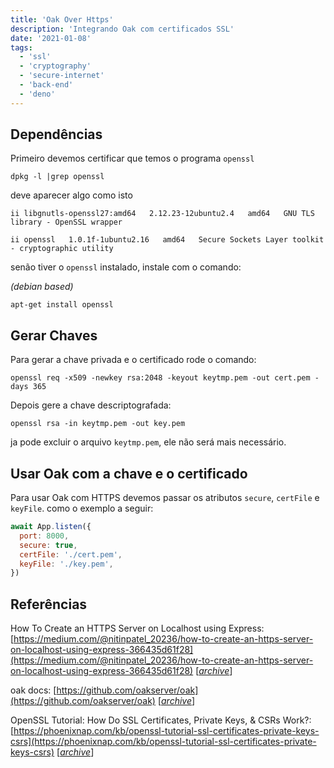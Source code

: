 ```yaml
---
title: 'Oak Over Https'
description: 'Integrando Oak com certificados SSL'
date: '2021-01-08'
tags:
  - 'ssl'
  - 'cryptography'
  - 'secure-internet'
  - 'back-end'
  - 'deno'
---
```


## Dependências

Primeiro devemos certificar que temos o programa `openssl`

```text
dpkg -l |grep openssl
```

deve aparecer algo como isto

```text
ii libgnutls-openssl27:amd64   2.12.23-12ubuntu2.4   amd64   GNU TLS library - OpenSSL wrapper

ii openssl   1.0.1f-1ubuntu2.16   amd64   Secure Sockets Layer toolkit - cryptographic utility
```

senão tiver o `openssl` instalado, instale com o comando:

_(debian based)_

```text
apt-get install openssl
```

## Gerar Chaves

Para gerar a chave privada e o certificado rode o comando:

```text
openssl req -x509 -newkey rsa:2048 -keyout keytmp.pem -out cert.pem -days 365
```

Depois gere a chave descriptografada:

```text
openssl rsa -in keytmp.pem -out key.pem
```

ja pode excluir o arquivo `keytmp.pem`, ele não será mais necessário.

## Usar Oak com a chave e o certificado

Para usar Oak com HTTPS devemos passar os atributos `secure`, `certFile` e `keyFile`.
como o exemplo a seguir:

```js
await App.listen({
  port: 8000,
  secure: true,
  certFile: './cert.pem',
  keyFile: './key.pem',
})
```

## Referências

How To Create an HTTPS Server on Localhost using Express: [https://medium.com/@nitinpatel_20236/how-to-create-an-https-server-on-localhost-using-express-366435d61f28](https://medium.com/@nitinpatel_20236/how-to-create-an-https-server-on-localhost-using-express-366435d61f28) [[_archive_](https://web.archive.org/web/20210920213433/https://medium.com/@nitinpatel_20236/how-to-create-an-https-server-on-localhost-using-express-366435d61f28)]

oak docs: [https://github.com/oakserver/oak](https://github.com/oakserver/oak) [[_archive_](https://web.archive.org/web/20210920213559/https://github.com/oakserver/oak)]

OpenSSL Tutorial: How Do SSL Certificates, Private Keys, & CSRs Work?: [https://phoenixnap.com/kb/openssl-tutorial-ssl-certificates-private-keys-csrs](https://phoenixnap.com/kb/openssl-tutorial-ssl-certificates-private-keys-csrs) [[_archive_](https://web.archive.org/web/20210920214842/https://phoenixnap.com/kb/openssl-tutorial-ssl-certificates-private-keys-csrs)]

